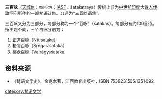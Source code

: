 '''三百咏'''（[[天城体|天城体]]：शतकत्रय；[[IAST|IAST]]：śatakatraya）传统上归为[[中世纪|中世纪]][[印度|印度]]大[[诗人|诗人]][[伐致呵利|伐致呵利]]所作的一部[[梵语|梵语]]诗集。又译为“三百妙语集”。

三百咏又分为三部分，每部分称为一个“百咏”（śatakas）。每部分有约100首诗。按主题不同，三个百咏分别为：
#正道百咏（Nītiśataka）
#艳情百咏（Śṛṅgāraśataka）
#离欲百咏（Vairāgyaśataka）
==资料来源==
*《梵语文学史》，金克木著，江西教育出版社，ISBN 7539231505/I351·092

[[category:梵语文学|category:梵语文学]]